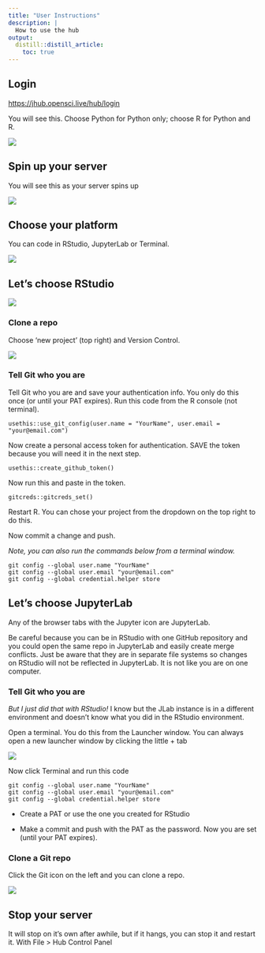 ```yaml
---
title: "User Instructions"
description: |
  How to use the hub
output:
  distill::distill_article:
    toc: true
---
```


## Login

<https://jhub.opensci.live/hub/login>

You will see this. Choose Python for Python only; choose R for Python and R.

![](images/user-guide/img1.png)

## Spin up your server

You will see this as your server spins up

![](images/user-guide/img1b.png)

## Choose your platform

You can code in RStudio, JupyterLab or Terminal.

![](images/user-guide/img2.png)

## Let's choose RStudio

![](images/user-guide/img3.png)

### Clone a repo

Choose 'new project' (top right) and Version Control.

![](images/user-guide/img4.png)

### Tell Git who you are

Tell Git who you are and save your authentication info. You only do this once (or until your PAT expires). Run this code from the R console (not terminal).

```         
usethis::use_git_config(user.name = "YourName", user.email = "your@email.com")
```

Now create a personal access token for authentication. SAVE the token because you will need it in the next step.

```         
usethis::create_github_token() 
```

Now run this and paste in the token.

```         
gitcreds::gitcreds_set()
```

Restart R. You can chose your project from the dropdown on the top right to do this.

Now commit a change and push.

*Note, you can also run the commands below from a terminal window.*

```         
git config --global user.name "YourName"
git config --global user.email "your@email.com"
git config --global credential.helper store
```

## Let's choose JupyterLab

Any of the browser tabs with the Jupyter icon are JupyterLab.

Be careful because you can be in RStudio with one GitHub repository and you could open the same repo in JupyterLab and easily create merge conflicts. Just be aware that they are in separate file systems so changes on RStudio will not be reflected in JupyterLab. It is not like you are on one computer.

### Tell Git who you are

*But I just did that with RStudio!* I know but the JLab instance is in a different environment and doesn't know what you did in the RStudio environment.

Open a terminal. You do this from the Launcher window. You can always open a new launcher window by clicking the little + tab

![](images/user-guide/img5.png)

Now click Terminal and run this code

```         
git config --global user.name "YourName"
git config --global user.email "your@email.com"
git config --global credential.helper store
```

-   Create a PAT or use the one you created for RStudio

-   Make a commit and push with the PAT as the password. Now you are set (until your PAT expires).

### Clone a Git repo

Click the Git icon on the left and you can clone a repo.

![](images/user-guide/img6.png)

## Stop your server

It will stop on it's own after awhile, but if it hangs, you can stop it and restart it. With File \> Hub Control Panel
